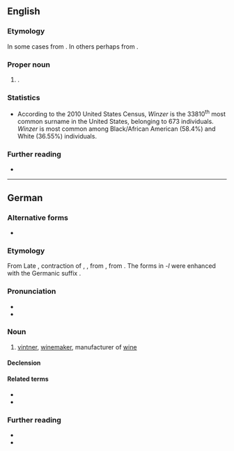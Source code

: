 ==English==

===Etymology===
In some cases from {{bor|en|de|Winzer||winemaker}}. In others perhaps from {{m|en|Windsor}}.

===Proper noun===
{{en-proper noun|Winzers}}

# {{surname|en|from=German}}.

===Statistics===
* According to the 2010 United States Census, ''Winzer'' is the 33810<sup>th</sup> most common surname in the United States, belonging to 673 individuals. ''Winzer'' is most common among Black/African American (58.4%) and White (36.55%) individuals.

===Further reading===
* {{R:en:DAFN}}

----

==German==
{{slim-wikipedia|lang=de}}

===Alternative forms===
* {{alt|de|Weinzierl||southern, now obsolete, except as a name}}

===Etymology===
From Late {{inh|de|gmh|winzer}}, contraction of {{m|gmh|wīnzüre}}, {{m|gmh|wīnzürel}}, from {{inh|de|goh|wīnzuril}}, from {{der|de|la|vīnitor}}. The forms in ''-l'' were enhanced with the Germanic suffix {{m|gem-pro|*-ilaz}}.

===Pronunciation===
* {{IPA|de|/ˈvɪntsər/|[ˈvɪn.t͡sɐ]|[ˈʋɪn-]}}
* {{audio|de|De-Winzer.ogg|Audio}}

===Noun===
{{de-noun|m|f=in}}

# [[vintner]], [[winemaker]], manufacturer of [[wine]]
#: {{syn|de|Weinbauer}}

====Declension====
{{de-ndecl|m}}

====Related terms====
* {{l|de|Wein}}
* {{l|de|Wingert}}

===Further reading===
* {{R:Duden}}
* {{R:DWDS}}

{{C|de|Occupations}}